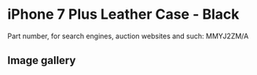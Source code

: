 # iPhone 7 Plus Leather Case - Black

Part number, for search engines, auction websites and such: MMYJ2ZM/A

## Image gallery

<div style={{ width: "768px" }}>
  <GalleryComponent
    images={[
      {
        original: "/everysource/MMYJ2",
        thumbnail: "/everypreview/MMYJ2",
      },
      {
        original: "/everysource/MMYJ2_AV1_GOLD",
        thumbnail: "/everypreview/MMYJ2_AV1_GOLD",
      },
      {
        original: "/everysource/MMYJ2_AV1_JET_BLACK",
        thumbnail: "/everypreview/MMYJ2_AV1_JET_BLACK",
      },
      {
        original: "/everysource/MMYJ2_AV1_RED",
        thumbnail: "/everypreview/MMYJ2_AV1_RED",
      },
      {
        original: "/everysource/MMYJ2_AV1_SILVER",
        thumbnail: "/everypreview/MMYJ2_AV1_SILVER",
      },
      {
        original: "/everysource/MMYJ2_AV2",
        thumbnail: "/everypreview/MMYJ2_AV2",
      }
    ]}
  />
</div>